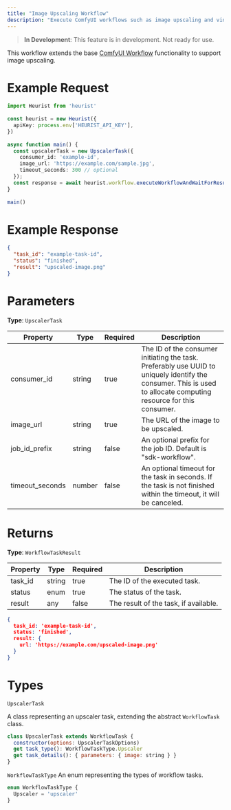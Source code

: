 ```yaml
---
title: "Image Upscaling Workflow"
description: "Execute ComfyUI workflows such as image upscaling and video generation."
---
```


> **In Development**: This feature is in development. Not ready for use.

This workflow extends the base [ComfyUI Workflow](/dev-guide/heurist-sdk/comfyui-workflow) functionality to support image upscaling.

# Example Request

```typescript 
import Heurist from 'heurist'
 
const heurist = new Heurist({
  apiKey: process.env['HEURIST_API_KEY'],
})
 
async function main() {
  const upscalerTask = new UpscalerTask({
    consumer_id: 'example-id',
    image_url: 'https://example.com/sample.jpg',
    timeout_seconds: 300 // optional
  });
  const response = await heurist.workflow.executeWorkflowAndWaitForResult(upscalerTask);
}
 
main()
```
# Example Response

```json
{
  "task_id": "example-task-id",
  "status": "finished",
  "result": "upscaled-image.png"
}
```

# Parameters

**Type**: `UpscalerTask`

| Property | Type | Required | Description |
|----------|------|----------|-------------|
| consumer_id | string | true | The ID of the consumer initiating the task. Preferably use UUID to uniquely identify the consumer. This is used to allocate computing resource for this consumer. |
| image_url | string | true | The URL of the image to be upscaled. |
| job_id_prefix | string | false | An optional prefix for the job ID. Default is "sdk-workflow". |
| timeout_seconds | number | false | An optional timeout for the task in seconds. If the task is not finished within the timeout, it will be canceled. |

# Returns

**Type**: `WorkflowTaskResult`

| Property | Type | Required | Description |
|----------|------|----------|-------------|
| task_id | string | true | The ID of the executed task. |
| status | enum | true | The status of the task. |
| result | any | false | The result of the task, if available. |

```json
{
  task_id: 'example-task-id',
  status: 'finished',
  result: {
    url: 'https://example.com/upscaled-image.png'
  }
}
```

# Types
`UpscalerTask`

A class representing an upscaler task, extending the abstract `WorkflowTask` class.

``` javascript
class UpscalerTask extends WorkflowTask {
  constructor(options: UpscalerTaskOptions)
  get task_type(): WorkflowTaskType.Upscaler
  get task_details(): { parameters: { image: string } }
}
```

`WorkflowTaskType`
An enum representing the types of workflow tasks.
``` javascript
enum WorkflowTaskType {
  Upscaler = 'upscaler'
}
```
